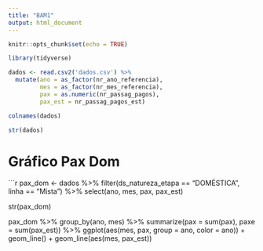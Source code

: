 ```yaml
---
title: "BAM1"
output: html_document
---
```


```r
knitr::opts_chunk$set(echo = TRUE)
```

```r
library(tidyverse)
```

```r
dados <- read.csv2('dados.csv') %>% 
  mutate(ano = as_factor(nr_ano_referencia),
         mes = as_factor(nr_mes_referencia),
         pax = as.numeric(nr_passag_pagos),
         pax_est = nr_passag_pagos_est)

colnames(dados)

str(dados)
```

# Gráfico Pax Dom

```r
pax_dom <- dados %>% 
  filter(ds_natureza_etapa == "DOMÉSTICA",
         linha == "Mista") %>% 
  select(ano, mes, pax, pax_est)

str(pax_dom)

pax_dom %>% 
  group_by(ano, mes) %>% 
  summarize(pax = sum(pax),
            paxe = sum(pax_est)) %>% 
  ggplot(aes(mes, pax, group = ano, color = ano)) +
  geom_line() +
  geom_line(aes(mes, pax_est))
